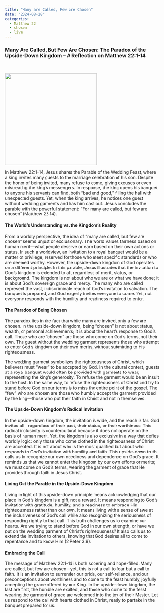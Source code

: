 ```yaml
---
title: "Many are Called, Few are Chosen"
date: "2024-08-28"
categories:
  - Matthew 22
  - chosen
  - live
---
```


### Many Are Called, But Few Are Chosen: The Paradox of the Upside-Down Kingdom – A Reflection on Matthew 22:1-14

<br/>

![](invitation.webp){fig-align="center" width="300"}

In Matthew 22:1-14, Jesus shares the Parable of the Wedding Feast, where a king invites many guests to the marriage celebration of his son. Despite the honor of being invited, many refuse to come, giving excuses or even mistreating the king’s messengers. In response, the king opens his banquet to anyone his servants can find, both “bad and good,” filling the hall with unexpected guests. Yet, when the king arrives, he notices one guest without wedding garments and has him cast out. Jesus concludes the parable with the powerful statement: “For many are called, but few are chosen” (Matthew 22:14).

#### The World’s Understanding vs. the Kingdom’s Reality

From a worldly perspective, the idea of "many are called, but few are chosen" seems unjust or exclusionary. The world values fairness based on human merit—what people deserve or earn based on their own actions or status. In such a worldview, an invitation to a royal banquet would be a matter of privilege, reserved for those who meet specific standards or who are deemed worthy. However, the upside-down kingdom of God operates on a different principle. In this parable, Jesus illustrates that the invitation to God's kingdom is extended to all, regardless of merit, status, or background. The kingdom is not about who we are or what we have done; it is about God’s sovereign grace and mercy. The many who are called represent the vast, indiscriminate reach of God's invitation to salvation. The banquet is prepared, and God eagerly invites everyone to come. Yet, not everyone responds with the humility and readiness required to enter.

#### The Paradox of Being Chosen

The paradox lies in the fact that while many are invited, only a few are chosen. In the upside-down kingdom, being "chosen" is not about status, wealth, or personal achievements; it is about the heart's response to God’s call. Those who are "chosen" are those who come on God's terms, not their own. The guest without the wedding garment represents those who attempt to enter God's kingdom on their own merits, without submitting to His righteousness.

The wedding garment symbolizes the righteousness of Christ, which believers must "wear" to be accepted by God. In the cultural context, guests at a royal banquet would often be provided with garments to wear, representing the king’s generosity. To refuse the garment would be an insult to the host. In the same way, to refuse the righteousness of Christ and try to stand before God on our terms is to miss the entire point of the gospel. The “few” who are chosen are those who humbly accept the garment provided by the king—those who put their faith in Christ and not in themselves.

#### The Upside-Down Kingdom’s Radical Invitation

In the upside-down kingdom, the invitation is wide, and the reach is far. God invites all—regardless of their past, their status, or their worthiness. This radical inclusivity is countercultural because it does not operate on the basis of human merit. Yet, the kingdom is also exclusive in a way that defies worldly logic: only those who come clothed in the righteousness of Christ are accepted. It is not about who is the most qualified but about who responds to God's invitation with humility and faith. This upside-down truth calls us to recognize our own neediness and dependence on God’s grace. It reminds us that we cannot enter the kingdom by our own efforts or merits; we must come on God’s terms, wearing the garment of grace that He provides through faith in Jesus Christ.

#### Living Out the Parable in the Upside-Down Kingdom

Living in light of this upside-down principle means acknowledging that our place in God's kingdom is a gift, not a reward. It means responding to God's invitation with gratitude, humility, and a readiness to embrace His righteousness rather than our own. It means living with a sense of awe at the inclusiveness of God's call while also recognizing the seriousness of responding rightly to that call. This truth challenges us to examine our hearts. Are we trying to stand before God in our own strength, or have we put on the wedding garment of Christ’s righteousness? It also calls us to extend the invitation to others, knowing that God desires all to come to repentance and to know Him (2 Peter 3:9).

#### Embracing the Call

The message of Matthew 22:1-14 is both sobering and hope-filled. Many are called, but few are chosen—yet, this is not a call to fear but a call to faith. It is an invitation to surrender our pride, our self-reliance, and our preconceptions about worthiness and to come to the feast humbly, joyfully accepting the grace offered by our King. In the upside-down kingdom, the last are first, the humble are exalted, and those who come to the feast wearing the garment of grace are welcomed into the joy of their Master. Let us respond to the call with hearts clothed in Christ, ready to partake in the banquet prepared for us.
